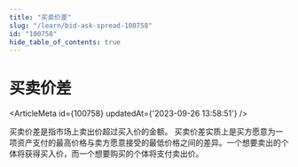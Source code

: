 ```yaml
---
title: "买卖价差"
slug: "/learn/bid-ask-spread-100758"
id: "100758"
hide_table_of_contents: true
---
```



# 买卖价差

<ArticleMeta id={100758} updatedAt={'2023-09-26 13:58:51'} />
<div className='border-solid border-b border-t-0 my-4 border-[var(--ifm-color-gray-300)]' />

买卖价差是指市场上卖出价超过买入价的金额。 买卖价差实质上是买方愿意为一项资产支付的最高价格与卖方愿意接受的最低价格之间的差异。一个想要卖出的个体将获得买入价，而一个想要购买的个体将支付卖出价。
